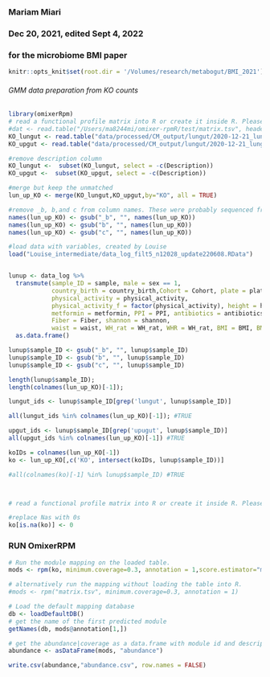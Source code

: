 ### Mariam Miari
### Dec 20, 2021, edited Sept 4, 2022
### for the microbiome BMI paper

```r
knitr::opts_knit$set(root.dir = '/Volumes/research/metabogut/BMI_2021')
```

###### GMM data preparation from KO counts
```r
library(omixerRpm)
# read a functional profile matrix into R or create it inside R. Please note that row.names should not be used while reading the matrix. 
#dat <- read.table("/Users/ma8244mi/omixer-rpmR/test/matrix.tsv", header=T, sep="\t")
KO_lungut <- read.table("data/processed/CM_output/lungut/2020-12-21_lungut_additional_tables_2/lungut03.koCounts.tsv",quote = "", sep = "\t", header = TRUE)
KO_upgut <- read.table("data/processed/CM_output/lungut/2020-12-21_lungut_additional_tables_2/upugut03.koCounts.tsv",quote = "", sep = "\t", header = TRUE)

#remove description column
KO_lungut <-  subset(KO_lungut, select = -c(Description))
KO_upgut <-  subset(KO_upgut, select = -c(Description))
```


```r
#merge but keep the unmatched
lun_up_KO <- merge(KO_lungut,KO_upgut,by="KO", all = TRUE)

#remove _b, b,and c from column names. These were probably sequenced from second attempt
names(lun_up_KO) <- gsub("_b", "", names(lun_up_KO))
names(lun_up_KO) <- gsub("b", "", names(lun_up_KO))
names(lun_up_KO) <- gsub("c", "", names(lun_up_KO))
```


```r

#load data with variables, created by Louise
load("Louise_intermediate/data_log_filt5_n12028_update220608.RData")


lunup <- data_log %>%
  transmute(sample_ID = sample, male = sex == 1,
            country_birth = country_birth,Cohort = Cohort, plate = plate, age = age,
            physical_activity = physical_activity,
            physical_activity_f = factor(physical_activity), height = height, 
            metformin = metformin, PPI = PPI, antibiotics = antibiotics, 
            Fiber = Fiber, shannon = shannon, 
            waist = waist, WH_rat = WH_rat, WHR = WH_rat, BMI = BMI, BMI_3 = BMI_3, BMI_4 = BMI_4) %>%
  as.data.frame()
```


```r
lunup$sample_ID <- gsub("_b", "", lunup$sample_ID)
lunup$sample_ID <- gsub("b", "", lunup$sample_ID)
lunup$sample_ID <- gsub("c", "", lunup$sample_ID)

length(lunup$sample_ID);
length(colnames(lun_up_KO)[-1]);

lungut_ids <- lunup$sample_ID[grep('lungut', lunup$sample_ID)]

all(lungut_ids %in% colnames(lun_up_KO)[-1]); #TRUE

upgut_ids <- lunup$sample_ID[grep('upugut', lunup$sample_ID)]
all(upgut_ids %in% colnames(lun_up_KO)[-1]) #TRUE

koIDs = colnames(lun_up_KO[-1])
ko <- lun_up_KO[,c('KO', intersect(koIDs, lunup$sample_ID))]

#all(colnames(ko)[-1] %in% lunup$sample_ID) #TRUE



# read a functional profile matrix into R or create it inside R. Please note that row.names should not be used while reading the matrix. 

#replace Nas with 0s
ko[is.na(ko)] <- 0
```

### RUN OmixerRPM

```r
# Run the module mapping on the loaded table.
mods <- rpm(ko, minimum.coverage=0.3, annotation = 1,score.estimator="median")

# alternatively run the mapping without loading the table into R.
#mods <- rpm("matrix.tsv", minimum.coverage=0.3, annotation = 1)

# Load the default mapping database
db <- loadDefaultDB()
# get the name of the first predicted module
getNames(db, mods@annotation[1,])

# get the abundance|coverage as a data.frame with module id and description
abundance <- asDataFrame(mods, "abundance")

```


```r
write.csv(abundance,"abundance.csv", row.names = FALSE)
```


